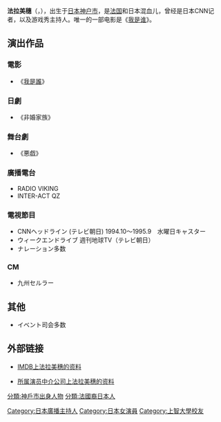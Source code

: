 {{BLP unsourced|time=2021-02-19T09:54:43+00:00}}
{{藝人
|姓名 = 法拉美穗
|類型 = 女藝人
|圖片 = 
|圖片尺寸 = 
|圖片簡介 = 
|原名 = Michelle Laure Miho Ferre
|外文名 = ミシェル・フェレ
|外文 = ja
|羅馬拼音 = 
|英文名 = Michelle Ferre
|暱稱 = 
|其他藝名 = 
|國籍 = 
|出生日期 = {{birth_date_and_age|1973|6|13}}
|出生地點 = {{JPN}}[[兵庫縣|兵庫縣]][[神户市|神户市]]
|逝世日期 = 
|逝世地點 = 
|職業 = 记者，主持人、演員
|語言 = 
|教育程度 = 
|宗教信仰 =
|配偶 = 
|兒女 = 
|父母 = 
|出道地點 = 
|出道作 = [[我是谁|我是谁]]
|出道日期 = 
|代表作 = [[我是谁|我是谁]]
|活躍年代 = 
|經紀公司 = 
|網站 =  
|獎項 = 
|IMDb = nm0274255
}}

'''法拉美穗'''（{{lang-ja|ミシェル・フェレ}}，{{bd|1973年|6月13日||}}），出生于[[日本|日本]][[神户市|神户市]]，是[[法国|法国]]和日本混血儿，曾经是日本CNN记者，以及游戏秀主持人。唯一的一部电影是《[[我是谁|我是谁]]》。

==演出作品==
===電影===
*《[[我是誰|我是誰]]》

===日劇===
*《非婚家族》

===舞台劇===
*《悪戯》

===廣播電台===
*RADIO VIKING
*INTER-ACT QZ

===電視節目===
*CNNヘッドライン (テレビ朝日) 1994.10～1995.9　水曜日キャスター
*ウィークエンドライブ 週刊地球TV（テレビ朝日）
*ナレーション多数

===CM===
*九州セルラー

==其他==
*イベント司会多数

==外部链接==
*{{en icon}} [http://www.imdb.com/name/nm0274255/ IMDB上法拉美穗的资料] {{Wayback|url=http://www.imdb.com/name/nm0274255/ |date=20210411033454 }}
*{{ja icon}} [https://web.archive.org/web/20101129022648/http://www.justice-pro.com/talent/profile/woman/m-ferre.html 所属演员中介公司上法拉美穗的资料]

{{normdaten}}
{{DEFAULTSORT:Ferre}}
[[Category:日本廣播主持人|Category:日本廣播主持人]]
[[分類:神戶市出身人物|分類:神戶市出身人物]]
[[Category:日本女演員|Category:日本女演員]]
[[分類:法國裔日本人|分類:法國裔日本人]]
[[Category:上智大學校友|Category:上智大學校友]]